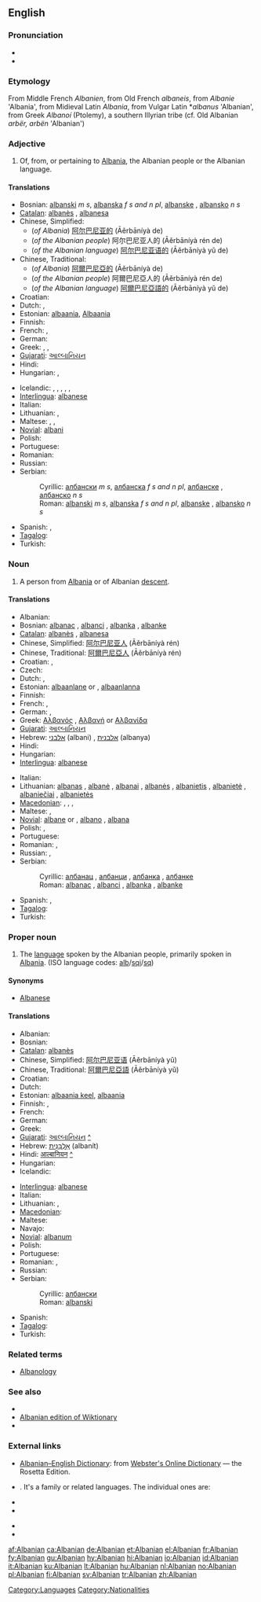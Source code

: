 {{also|albanian}}
==English==

===Pronunciation===
* {{IPA|/ælˈbeɪniən/}}
* {{rhymes|eɪniən}}

===Etymology===
From Middle French ''Albanien'', from Old French ''albaneis'', from ''Albanie'' 'Albania', from Midieval Latin ''Albania'', from Vulgar Latin *''albanus'' 'Albanian', from Greek ''Albanoí'' (Ptolemy), a southern Illyrian tribe (cf. Old Albanian ''arbër, arbën'' 'Albanian')

===Adjective===
{{en-adj|-}}

# Of, from, or pertaining to [[Albania]], the Albanian people or the Albanian language.

====Translations====
{{trans-top|Of or pertaining to Albania}}
* Bosnian: [[albanski]] ''m s'', [[albanska]] ''f s and n pl'', [[albanske]] {{f|p}}, [[albansko]] ''n s''
* [[Catalan]]: [[albanès]] {{m}}, [[albanesa]] {{f}}
* Chinese, Simplified:
** (''of Albania'') [[阿尔巴尼亚的]] (Āěrbāníyà de)
** (''of the Albanian people'') 阿尔巴尼亚人的 (Āěrbāníyà rén de)
** (''of the Albanian language'') [[阿尔巴尼亚语的]] (Āěrbāníyà yǔ de)
* Chinese, Traditional:
** (''of Albania'') [[阿爾巴尼亞的]] (Āěrbāníyà de)
** (''of the Albanian people'') 阿爾巴尼亞人的 (Āěrbāníyà rén de)
** (''of the Albanian language'') [[阿爾巴尼亞語的]] (Āěrbāníyà yǔ de)
* Croatian: {{t+|hr|albanski|alt=àlbānskī}}
* Dutch: {{t+|nl|Albanees}}, {{t-|nl|Albanese}}
* Estonian: [[albaania]], [[Albaania]]
* Finnish: {{t+|fi|albanialainen}}
* French: {{t+|fr|albanais|m}}, {{t+|fr|albanaise|f}}
* German: {{t+|de|albanisch}}
* Greek: {{t+|el|αλβανικός|m|sc=Grek}}, {{t+|el|αλβανική|f|sc=Grek}}, {{t+|el|αλβανικό|n|sc=Grek}}
* [[Gujarati]]: [[આલ્બાનિયન]]
* Hindi: {{t+|hi|आल्बानियन|sc=Deva|xs=Hindi}}
* Hungarian: {{t+|hu|albán}}, {{t-|hu|albániai}}
{{trans-mid}}
* Icelandic: {{t+|is|albanskur|m}}, {{t-|is|albansk|f}}, {{t-|is|albanskt|n}}, {{t-|is|albanskir|m|p}}, {{t-|is|albanskar|f|p}}, {{t-|is|albansk|n|p}}
* [[Interlingua]]: [[albanese]]
* Italian: {{t+|it|albanese}}
* Lithuanian: {{t+|lt|albaniškas|m|xs=Lithuanian}}, {{t+|lt|albaniška|f|xs=Lithuanian}}
* Maltese: {{t-|mt|Albaniż|m|xs=Maltese}}, {{t-|mt|Albaniża|f|xs=Maltese}}, {{t-|mt|Albaniżi|p|xs=Maltese}}
* [[Novial]]: [[albani]]
* Polish: {{t+|pl|albański}}
* Portuguese: {{t+|pt|albanês}}
* Romanian: {{t+|ro|albanez}}
* Russian: {{t+|ru|албанский|tr=albánskij|sc=Cyrl}}
* Serbian:
*: Cyrillic: [[албански]] ''m s'', [[албанска]] ''f s and n pl'', [[албанске]] {{f}} {{p}}, [[албанско]] ''n s''
*: Roman: [[albanski]] ''m s'', [[albanska]] ''f s and n pl'', [[albanske]] {{f}} {{p}}, [[albansko]] ''n s''
* Spanish: {{t+|es|albanés|m}}, {{t-|es|albanesa|f}}
* [[Tagalog]]: {{t+|tl|Albanes|xs=Tagalog}}
* Turkish: {{t+|tr|Arnavut}}
{{trans-bottom}}

===Noun===
{{en-noun}}

# A person from [[Albania]] or of Albanian [[descent]].

====Translations====
{{trans-top|Person from Albania}}
* Albanian: {{t+|sq|shqiptar|xs=Albanian}}
* Bosnian: [[albanac]] {{m}}, [[albanci]] {{p}}, [[albanka]] {{f}}, [[albanke]] {{f|p}}
* [[Catalan]]: [[albanès]] {{m}}, [[albanesa]] {{f}}
* Chinese, Simplified: [[阿尔巴尼亚人]] (Āěrbāníyà rén)
* Chinese, Traditional: [[阿爾巴尼亞人]] (Āěrbāníyà rén)
* Croatian: {{t-|hr|Albanac|m|alt=Albánac}}, {{t+|hr|Albanka|f|alt=Àlbānka}}
* Czech: {{t-|cs|Albánec|m}}
* Dutch: {{t+|nl|Albanees|m}}, {{t-|nl|Albanese|f}}
* Estonian: [[albaanlane]] {{m}} or {{f}}, [[albaanlanna]] {{f}}
* Finnish: {{t+|fi|albanialainen}}
* French: {{t+|fr|Albanais|m}}, {{t+|fr|Albanaise|f}}
* German: {{t-|de|Albanier|m}}, {{t-|de|Albanierin|f}}
* Greek: [[Αλβανός]] {{m}}, [[Αλβανή]] or [[Αλβανίδα]] {{f}}
* [[Gujarati]]: [[આલ્બાનિયન]]
* Hebrew: [[אלבני]] (albani) {{m}}, [[אלבנית]] (albanya) {{f}}
* Hindi: {{t+|hi|आल्बानियन|sc=Deva|xs=Hindi}}
* Hungarian: {{t+|hu|albán}}
* [[Interlingua]]: [[albanese]]
{{trans-mid}}
* Italian: {{t+|it|albanese}}
* Lithuanian: [[albanas]] {{m}}, [[albanė]] {{f}}, [[albanai]] {{m|p}}, [[albanės]] {{f|p}}, [[albanietis]] {{m}}, [[albanietė]] {{f}}, [[albaniečiai]] {{m|p}}, [[albanietės]] {{f|p}}
* [[Macedonian]]: {{t|mk|Албанец|m|tr=Álbanec|sc=Cyrl|xs=Macedonian}},  {{t-|mk|Албанка|f|tr=Álbanka|sc=Cyrl|xs=Macedonian}},  {{t|mk|Албанци|m|c|p|tr=Álbanci|sc=Cyrl|xs=Macedonian}},  {{t|mk|Албанки|f|p|tr=Álbanki|sc=Cyrl|xs=Macedonian}}
* Maltese: {{t-|mt|Albaniż|m|xs=Maltese}}, {{t-|mt|Albaniża|f|xs=Maltese}}
* [[Novial]]: [[albane]] {{m}} or {{f}}, [[albano]] {{m}}, [[albana]] {{f}}
* Polish: {{t+|pl|Albańczyk|m}}, {{t+|pl|Albanka|f}}
* Portuguese: {{t+|pt|albanês}}
* Romanian: {{t+|ro|albanez|m}}, {{t+|ro|albaneză|f}}
* Russian: {{t+|ru|албанец|m|tr=albánets|sc=Cyrl}}, {{t+|ru|албанка|f|tr=albánka|sc=Cyrl}}
* Serbian:
*: Cyrillic: [[албанац]] {{m}}, [[албанци]] {{p}}, [[албанка]] {{f}}, [[албанке]] {{f}} {{p}}
*: Roman: [[albanac]] {{m}}, [[albanci]] {{p}}, [[albanka]] {{f}}, [[albanke]] {{f}} {{p}}
* Spanish: {{t+|es|albanés|m}}, {{t-|es|albanesa|f}}
* [[Tagalog]]: {{t+|tl|Albanes|xs=Tagalog}}
* Turkish: {{t+|tr|Arnavut}}
{{trans-bottom}}

===Proper noun===
{{en-proper noun}}

# The [[language]] spoken by the Albanian people, primarily spoken in [[Albania]]. (ISO language codes: [[alb]]/[[sqi]]/[[sq]])

====Synonyms====
* [[Albanese]]<!--rare/disused/outdated/archaic?-->

====Translations====
{{trans-top|language}}
* Albanian: {{t+|sq|shqip|xs=Albanian}}
* Bosnian: {{t-|bs|albanski|m}}
* [[Catalan]]: [[albanès]]
* Chinese, Simplified: [[阿尔巴尼亚语]] (Āěrbāníyà yǔ)
* Chinese, Traditional: [[阿爾巴尼亞語]] (Āěrbāníyà yǔ)
* Croatian: {{t-|hr|albanski jezik|m|alt=àlbānskī jèzik}}
* Dutch: {{t+|nl|Albanees}}
* Estonian: [[albaania keel]], [[albaania]]
* Finnish: {{t+|fi|albania}}, {{t+|fi|albanian kieli}}
* French: {{t+|fr|albanais|m}}
* German: {{t+|de|Albanisch}}
* Greek: {{t+|el|αλβανικά|f|p|tr=alvaniká|sc=Grek}}
* [[Gujarati]]: [[આલ્બાનિયન]] [[:gu:આલ્બાનિયન|^]]
* Hebrew: [[אלבנית|אַלְבָּנִית]] (albanít)
* Hindi: [[आल्बानियन]] [[:hi:आल्बानियन|^]]
* Hungarian: {{t+|hu|albán}}
* Icelandic: {{t-|is|Albanska}}
{{trans-mid}}
* [[Interlingua]]: [[albanese]]
* Italian: {{t+|it|albanese}}
* Lithuanian: {{t+|lt|albanų|xs=Lithuanian}}, {{t+|lt|albanų kalba|xs=Lithuanian}}
* [[Macedonian]]: {{t-|mk|албански|m|tr=álbanski|sc=Cyrl|xs=Macedonian}}
* Maltese: {{t-|mt|L-Albaniż|xs=Maltese}}
* Navajo: {{tø|nv|Albéínii bizaad}}
* [[Novial]]: [[albanum]]
* Polish: {{t+|pl|albański}}
* Portuguese: {{t+|pt|albanês}}
* Romanian: {{t+|ro|albaneză|f}}, {{t-|ro|limba albaneză}}
* Russian: {{t+|ru|албанский|tr=albánskij|sc=Cyrl}}
* Serbian:
*: Cyrillic: [[албански]] {{m}}
*: Roman: [[albanski]] {{m}}
* Spanish: {{t+|es|albanés}}
* [[Tagalog]]: {{t+|tl|Albanes|xs=Tagalog}}
* Turkish: {{t+|tr|Arnavutça}}
{{trans-bottom}}

===Related terms===
* [[Albanology]]

===See also===
{{interwiktionary|code=sq}}
* {{langcat}}
* [[:sq:|Albanian edition of Wiktionary]]
* {{pedialite|Albanian language}}

===External links===
* [http://www.websters-online-dictionary.org/definition/Albanian-english/ Albanian–English Dictionary]: from [http://www.websters-online-dictionary.org Webster's Online Dictionary] — the Rosetta Edition.
* {{ISO 639|3code=sqi|1code=sq}}. It's a family or related languages. The individual ones are:
{{top2}}
* {{ethnologue|lang=Gheg Albanian|code=aln}}
* {{ethnologue|lang=Arbëreshë Albanian|code=aae}}
{{mid2}}
* {{ethnologue|lang=Arvanitika Albanian|code=aat}}
* {{ethnologue|lang=Tosk Albanian|code=als}}
{{bottom}}

[[Category:Languages]]
[[Category:Nationalities]]

[[af:Albanian]]
[[ca:Albanian]]
[[de:Albanian]]
[[et:Albanian]]
[[el:Albanian]]
[[fr:Albanian]]
[[fy:Albanian]]
[[gu:Albanian]]
[[hy:Albanian]]
[[hi:Albanian]]
[[io:Albanian]]
[[id:Albanian]]
[[it:Albanian]]
[[ku:Albanian]]
[[lt:Albanian]]
[[hu:Albanian]]
[[nl:Albanian]]
[[no:Albanian]]
[[pl:Albanian]]
[[fi:Albanian]]
[[sv:Albanian]]
[[tr:Albanian]]
[[zh:Albanian]]